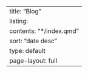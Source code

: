 ---
title: "Blog"
listing:
  contents: "*/index.qmd"
  sort: "date desc"
  type: default
page-layout: full
---